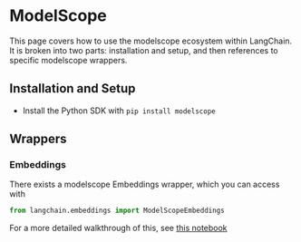 # ModelScope

This page covers how to use the modelscope ecosystem within LangChain.
It is broken into two parts: installation and setup, and then references to specific modelscope wrappers.

## Installation and Setup

* Install the Python SDK with `pip install modelscope`

## Wrappers

### Embeddings

There exists a modelscope Embeddings wrapper, which you can access with 

```python
from langchain.embeddings import ModelScopeEmbeddings
```

For a more detailed walkthrough of this, see [this notebook](/docs/modules/data_connection/text_embedding/integrations/modelscope_hub.html)
